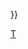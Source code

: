 {{Navbox
| name       = 堤幸彥電影作品
| title      = [[堤幸彦]]执导的电影作品
| state      = {{{state<includeonly>|autocollapse</includeonly>}}}
| listclass  = hlist

| group1     = 1980年代
| list1      = 
* {{Link-ja|豈有此理 (日本电影)|バカヤロー! 私、怒ってます|豈有此理！什么是英语？}}<small>（1988年）</small>

| group2     = 1990年代
| list2      = 
* {{lang|en|Homeless}}<small>（1991年）</small>
* {{Link-ja|!［ai-ou］|!［ai-ou］}}<small>（1991年）</small>
* {{Link-ja|狼出来之日|オオカミが出てきた日}}<small>（1992年）</small>
* 再见日本<small>（1995年）</small>
* [[金田一少年之事件簿 (電影)|金田一少年事件薄：上海人鱼传说]]<small>（1997年）</small>
* [[廁所裡的花子#電影|新生鬼娃娃花子]]<small>（1998年）</small>

| group3     = 2000年代
| list3      = {{Navbox subgroup
  | group1     = 前半代
  | list1      = 
* {{Link-ja|中国晚餐|チャイニーズ・ディナー}}<small>（2001年）</small>
* {{Link-ja|溺水的鱼|溺れる魚}}<small>（2001年）</small>
* {{Link-ja|果酱短片集|Jam Films|果酱短片集：羊栖菜}}<small>（2002年）</small>
* {{lang|en|EGG}}<small>（2002年）</small>
* {{Link-ja|恋爱写真 (电影)|恋愛寫眞|恋爱写真}}<small>（2003年）</small>
* {{Link-ja|两居室 (电影)|2LDK (映画)|两居室}}<small>（2003年）</small>
  | group2     = 后半代
  | list2      = 
* {{Link-ja|死魂曲 (电影)|サイレン 〜FORBIDDEN SIREN〜|死魂曲}}<small>（2006年）</small>
* [[明日的記憶#電影相關歷程|明日的记忆]]<small>（2006年）</small>
* {{Link-ja|大帝之剑|大帝の剣}}<small>（2007年）</small>
* [[繃帶俱樂部#電影|绷带俱乐部]]<small>（2007年）</small>
* {{Link-ja|自虐之诗|自虐の詩}}<small>（2007年）</small>
* {{Link-ja|寿司王子！前往纽约|銀幕版 スシ王子! 〜ニューヨークへ行く〜}}<small>（2008年）</small>
* [[虚幻的邪马台国#电影|虚幻的邪马台国]]<small>（2008年）</small>
  }}

| group4     = 2010年代
| list4      = {{Navbox subgroup
  | group1     = 前半代
  | list1      = 
* {{Link-ja|摇滚新乐团|BECK (映画)}}<small>（2010年）</small>
* {{Link-ja|隼鸟号 (电影)|はやぶさ/HAYABUSA|隼鸟号}}<small>（2011年）</small>
* 平安结祈<small>（2012年）</small>
* {{Link-ja|我的家|MY HOUSE}}<small>（2012年）</small>
* {{Link-ja|吻 (日本戏剧)|くちづけ (劇作品)|吻}}<small>（2013年）</small>
  | group2     = 后半代
  | list2      = 
* {{Link-ja|哀悼人|悼む人}}<small>（2015年）</small>
* [[愛的成人式#電影|爱的成人式]]<small>（2015年）</small>
* [[天空之蜂#電影|天空之蜂]]<small>（2015年）</small>
* {{Link-ja|真田十勇士 (2014年日本戏剧)|真田十勇士 (2014年の劇作品)|真田十勇士}}<small>（2016年）</small>
* [[擁有神之舌的男人]]<small>（2016年）</small>
* {{Link-ja|沉睡的人鱼之家|人魚の眠る家}}<small>（2018年）</small>
* [[十二個想死的少年#真人電影|十二個想死的孩子]]<small>（2019年）</small>
  }}

| group5     = 2020年代
| list5      = {{Navbox subgroup
  | group1     = 前半代
  | list1      = 
* {{Link-ja|希望 (雫井脩介小说)|望み (雫井脩介の小説)|希望}}<small>（2020年）</small>
* [[初恋 (岛本理生)#电影|初恋]]<small>（2021年）</small>
  | group2     = 后半代
  | list2      = 
  }}

| group6     = 系列作品
| list6      = {{Navbox subgroup
  | group1     = [[继续]]{{\}}[[SPEC～警視廳公安部公安第五課 未詳事件特別對策係事件簿～|SPEC]]系列
  | list1      = 
* {{Link-ja|继续 电影版：美丽的梦想者|ケイゾク/映画 Beautiful Dreamer}}<small>（2000年）</small>
* [[SPEC～天～]]<small>（2012年）</small>
* [[SPEC～結～]]<small>（2013年）</small>
  | group2     = [[圈套 (電視劇)|圈套]]系列
  | list2      = 
* {{Link-ja|圈套剧场版|トリック劇場版}}<small>（2002年）</small>
* {{Link-ja|圈套剧场版2|トリック劇場版2}}<small>（2006年）</small>
* {{Link-ja|圈套剧场版3：灵异者大混战|劇場版TRICK 霊能力者バトルロイヤル}}<small>（2010年）</small>
* {{Link-ja|圈套剧场版4：最后的舞台|トリック劇場版 ラストステージ}}<small>（2014年）</small>
  | group3     = PIKA☆NCHI系列
  | list3      = 
* [[PIKA☆NCHI 生活艱難但是快樂]]<small>（2002年）</small>
* {{Link-ja|PIKA☆☆NCHI 生活艰难所以快乐|ピカ☆☆ンチ LIFE IS HARDだからHAPPY}}<small>（2004年）</small>
  | group4     = [[20世紀少年]]系列
  | list4      = 
* {{Link-ja|20世纪少年 (电影)|20世紀少年 (映画)|20世纪少年 第1章：完结的开始}}<small>（2008年）</small>
* {{Link-ja|20世纪少年 (电影)|20世紀少年 (映画)|20世纪少年 第2章：最后的希望}}<small>（2009年）</small>
* {{Link-ja|20世纪少年 (电影)|20世紀少年 (映画)|20世纪少年 第3章：我们的旗帜}}<small>（2009年）</small>
  | group5     = ∞战队系列
  | list5      = 
* {{Link-ja|关西杰尼斯∞战队|関ジャニ戦隊∞レンジャー|关八战队}}<small>（2012年）</small>
* {{Link-ja|关西杰尼斯∞战队|関ジャニ戦隊∞レンジャー|关八战队2}}<small>（2014年）</small>
  }}
}}<noinclude>[[Category:堤幸彦電影| ]]
[[Category:日本電影導演模板|T]]</noinclude>